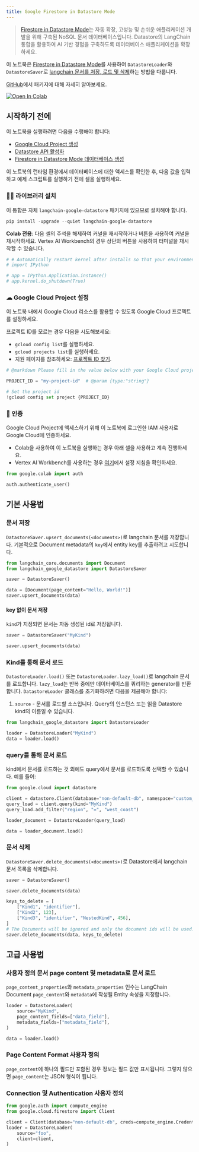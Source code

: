 ```yaml
---
title: Google Firestore in Datastore Mode
---
```


> [Firestore in Datastore Mode](https://cloud.google.com/datastore)는 자동 확장, 고성능 및 손쉬운 애플리케이션 개발을 위해 구축된 NoSQL 문서 데이터베이스입니다. Datastore의 LangChain 통합을 활용하여 AI 기반 경험을 구축하도록 데이터베이스 애플리케이션을 확장하세요.

이 노트북은 [Firestore in Datastore Mode](https://cloud.google.com/datastore)를 사용하여 `DatastoreLoader`와 `DatastoreSaver`로 [langchain 문서를 저장, 로드 및 삭제](/oss/integrations/document_loaders)하는 방법을 다룹니다.

[GitHub](https://github.com/googleapis/langchain-google-datastore-python/)에서 패키지에 대해 자세히 알아보세요.

[![Open In Colab](https://colab.research.google.com/assets/colab-badge.svg)](https://colab.research.google.com/github/googleapis/langchain-google-datastore-python/blob/main/docs/document_loader.ipynb)

## 시작하기 전에

이 노트북을 실행하려면 다음을 수행해야 합니다:

* [Google Cloud Project 생성](https://developers.google.com/workspace/guides/create-project)
* [Datastore API 활성화](https://console.cloud.google.com/flows/enableapi?apiid=datastore.googleapis.com)
* [Firestore in Datastore Mode 데이터베이스 생성](https://cloud.google.com/datastore/docs/manage-databases)

이 노트북의 런타임 환경에서 데이터베이스에 대한 액세스를 확인한 후, 다음 값을 입력하고 예제 스크립트를 실행하기 전에 셀을 실행하세요.

### 🦜🔗 라이브러리 설치

이 통합은 자체 `langchain-google-datastore` 패키지에 있으므로 설치해야 합니다.

```python
pip install -upgrade --quiet langchain-google-datastore
```

**Colab 전용**: 다음 셀의 주석을 해제하여 커널을 재시작하거나 버튼을 사용하여 커널을 재시작하세요. Vertex AI Workbench의 경우 상단의 버튼을 사용하여 터미널을 재시작할 수 있습니다.

```python
# # Automatically restart kernel after installs so that your environment can access the new packages
# import IPython

# app = IPython.Application.instance()
# app.kernel.do_shutdown(True)
```

### ☁ Google Cloud Project 설정

이 노트북 내에서 Google Cloud 리소스를 활용할 수 있도록 Google Cloud 프로젝트를 설정하세요.

프로젝트 ID를 모르는 경우 다음을 시도해보세요:

* `gcloud config list`를 실행하세요.
* `gcloud projects list`를 실행하세요.
* 지원 페이지를 참조하세요: [프로젝트 ID 찾기](https://support.google.com/googleapi/answer/7014113).

```python
# @markdown Please fill in the value below with your Google Cloud project ID and then run the cell.

PROJECT_ID = "my-project-id"  # @param {type:"string"}

# Set the project id
!gcloud config set project {PROJECT_ID}
```

### 🔐 인증

Google Cloud Project에 액세스하기 위해 이 노트북에 로그인한 IAM 사용자로 Google Cloud에 인증하세요.

* Colab을 사용하여 이 노트북을 실행하는 경우 아래 셀을 사용하고 계속 진행하세요.
* Vertex AI Workbench를 사용하는 경우 [여기](https://github.com/GoogleCloudPlatform/generative-ai/tree/main/setup-env)에서 설정 지침을 확인하세요.

```python
from google.colab import auth

auth.authenticate_user()
```

## 기본 사용법

### 문서 저장

`DatastoreSaver.upsert_documents(<documents>)`로 langchain 문서를 저장합니다. 기본적으로 Document metadata의 `key`에서 entity key를 추출하려고 시도합니다.

```python
from langchain_core.documents import Document
from langchain_google_datastore import DatastoreSaver

saver = DatastoreSaver()

data = [Document(page_content="Hello, World!")]
saver.upsert_documents(data)
```

#### key 없이 문서 저장

`kind`가 지정되면 문서는 자동 생성된 id로 저장됩니다.

```python
saver = DatastoreSaver("MyKind")

saver.upsert_documents(data)
```

### Kind를 통해 문서 로드

`DatastoreLoader.load()` 또는 `DatastoreLoader.lazy_load()`로 langchain 문서를 로드합니다. `lazy_load`는 반복 중에만 데이터베이스를 쿼리하는 generator를 반환합니다. `DatastoreLoader` 클래스를 초기화하려면 다음을 제공해야 합니다:

1. `source` - 문서를 로드할 소스입니다. Query의 인스턴스 또는 읽을 Datastore kind의 이름일 수 있습니다.

```python
from langchain_google_datastore import DatastoreLoader

loader = DatastoreLoader("MyKind")
data = loader.load()
```

### query를 통해 문서 로드

kind에서 문서를 로드하는 것 외에도 query에서 문서를 로드하도록 선택할 수 있습니다. 예를 들어:

```python
from google.cloud import datastore

client = datastore.Client(database="non-default-db", namespace="custom_namespace")
query_load = client.query(kind="MyKind")
query_load.add_filter("region", "=", "west_coast")

loader_document = DatastoreLoader(query_load)

data = loader_document.load()
```

### 문서 삭제

`DatastoreSaver.delete_documents(<documents>)`로 Datastore에서 langchain 문서 목록을 삭제합니다.

```python
saver = DatastoreSaver()

saver.delete_documents(data)

keys_to_delete = [
    ["Kind1", "identifier"],
    ["Kind2", 123],
    ["Kind3", "identifier", "NestedKind", 456],
]
# The Documents will be ignored and only the document ids will be used.
saver.delete_documents(data, keys_to_delete)
```

## 고급 사용법

### 사용자 정의 문서 page content 및 metadata로 문서 로드

`page_content_properties`와 `metadata_properties` 인수는 LangChain Document `page_content`와 `metadata`에 작성될 Entity 속성을 지정합니다.

```python
loader = DatastoreLoader(
    source="MyKind",
    page_content_fields=["data_field"],
    metadata_fields=["metadata_field"],
)

data = loader.load()
```

### Page Content Format 사용자 정의

`page_content`에 하나의 필드만 포함된 경우 정보는 필드 값만 표시됩니다. 그렇지 않으면 `page_content`는 JSON 형식이 됩니다.

### Connection 및 Authentication 사용자 정의

```python
from google.auth import compute_engine
from google.cloud.firestore import Client

client = Client(database="non-default-db", creds=compute_engine.Credentials())
loader = DatastoreLoader(
    source="foo",
    client=client,
)
```